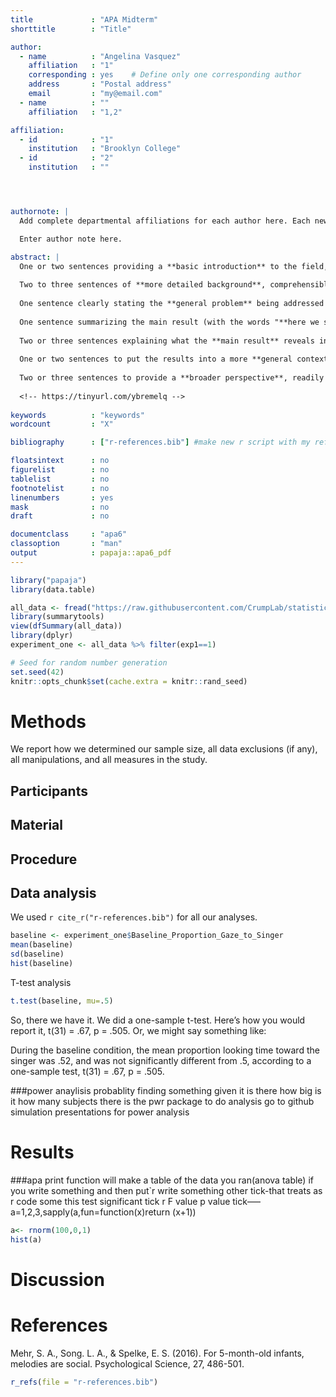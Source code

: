 ```yaml
---
title             : "APA Midterm"
shorttitle        : "Title"

author: 
  - name          : "Angelina Vasquez"
    affiliation   : "1"
    corresponding : yes    # Define only one corresponding author
    address       : "Postal address"
    email         : "my@email.com"
  - name          : ""
    affiliation   : "1,2"

affiliation:
  - id            : "1"
    institution   : "Brooklyn College"
  - id            : "2"
    institution   : ""




authornote: |
  Add complete departmental affiliations for each author here. Each new line herein must be indented, like this line.

  Enter author note here.

abstract: |
  One or two sentences providing a **basic introduction** to the field,  comprehensible to a scientist in any discipline.
  
  Two to three sentences of **more detailed background**, comprehensible  to scientists in related disciplines.
  
  One sentence clearly stating the **general problem** being addressed by  this particular study.
  
  One sentence summarizing the main result (with the words "**here we show**" or their equivalent).
  
  Two or three sentences explaining what the **main result** reveals in direct comparison to what was thought to be the case previously, or how the  main result adds to previous knowledge.
  
  One or two sentences to put the results into a more **general context**.
  
  Two or three sentences to provide a **broader perspective**, readily comprehensible to a scientist in any discipline.
  
  <!-- https://tinyurl.com/ybremelq -->
  
keywords          : "keywords"
wordcount         : "X"

bibliography      : ["r-references.bib"] #make new r script with my ref.bib in bracket,add""ref.bib" click bibtex version to add to script in code

floatsintext      : no
figurelist        : no
tablelist         : no
footnotelist      : no
linenumbers       : yes
mask              : no
draft             : no

documentclass     : "apa6"
classoption       : "man"
output            : papaja::apa6_pdf
---
```


```r
library("papaja")
library(data.table)

all_data <- fread("https://raw.githubusercontent.com/CrumpLab/statisticsLab/master/data/MehrSongSpelke2016.csv")
library(summarytools)
view(dfSummary(all_data))
library(dplyr)
experiment_one <- all_data %>% filter(exp1==1)
```

```r
# Seed for random number generation
set.seed(42)
knitr::opts_chunk$set(cache.extra = knitr::rand_seed)
```



# Methods
We report how we determined our sample size, all data exclusions (if any), all manipulations, and all measures in the study. <!-- 21-word solution (Simmons, Nelson & Simonsohn, 2012; retrieved from http://ssrn.com/abstract=2160588) -->

## Participants

## Material

## Procedure

## Data analysis
We used `r cite_r("r-references.bib")` for all our analyses.
```r
baseline <- experiment_one$Baseline_Proportion_Gaze_to_Singer
mean(baseline)
sd(baseline)
hist(baseline)
```
T-test analysis
```r
t.test(baseline, mu=.5)
```
So, there we have it. We did a one-sample t-test. Here’s how you would report it, t(31) = .67, p = .505. Or, we might say something like:

During the baseline condition, the mean proportion looking time toward the singer was .52, and was not significantly different from .5, according to a one-sample test, t(31) = .67, p = .505.

###power anaylisis probablity finding something given it is there how big is it how many subjects there is the pwr package to do analysis go to github simulation presentations for power analysis


# Results
###apa print function will make a table of the data you ran(anova table) if you write something and then put`r write something other tick-that treats as r code some this test significant tick r F value p value tick-----a=1,2,3,sapply(a,fun=function(x)return (x+1))

```r
a<- rnorm(100,0,1)
hist(a)
```


# Discussion


\newpage

# References
Mehr, S. A., Song. L. A., & Spelke, E. S. (2016). For 5-month-old infants, melodies are social. Psychological Science, 27, 486-501.
```r
r_refs(file = "r-references.bib")

```

\begingroup
\setlength{\parindent}{-0.5in}
\setlength{\leftskip}{0.5in}

<div id = "refs"></div>
\endgroup
